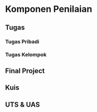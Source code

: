 # Komponen Penilaian

## Tugas

### Tugas Pribadi

### Tugas Kelompok

## Final Project

## Kuis

## UTS & UAS
